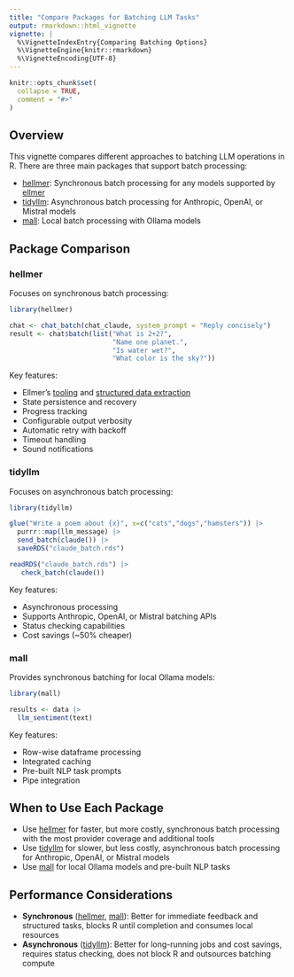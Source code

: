 ```yaml
---
title: "Compare Packages for Batching LLM Tasks"
output: rmarkdown::html_vignette
vignette: |
  %\VignetteIndexEntry{Comparing Batching Options}
  %\VignetteEngine{knitr::rmarkdown}
  %\VignetteEncoding{UTF-8}
---
```


```r
knitr::opts_chunk$set(
  collapse = TRUE,
  comment = "#>"
)
```

## Overview

This vignette compares different approaches to batching LLM operations in R. There are three main packages that support batch processing:

-   [hellmer](https://github.com/dylanpieper/hellmer): Synchronous batch processing for any models supported by [ellmer](https://github.com/tidyverse/ellmer/)
-   [tidyllm](https://github.com/edubruell/tidyllm): Asynchronous batch processing for Anthropic, OpenAI, or Mistral models
-   [mall](https://mlverse.github.io/mall): Local batch processing with Ollama models

## Package Comparison

### hellmer

Focuses on synchronous batch processing:

```r
library(hellmer)

chat <- chat_batch(chat_claude, system_prompt = "Reply concisely")
result <- chat$batch(list("What is 2+2?",
                          "Name one planet.",
                          "Is water wet?",
                          "What color is the sky?"))
```

Key features:

-   Ellmer's [tooling](https://ellmer.tidyverse.org/articles/tool-calling.html) and [structured data extraction](https://ellmer.tidyverse.org/articles/structured-data.html)
-   State persistence and recovery
-   Progress tracking
-   Configurable output verbosity
-   Automatic retry with backoff
-   Timeout handling
-   Sound notifications

### tidyllm

Focuses on asynchronous batch processing:

```r
library(tidyllm)

glue("Write a poem about {x}", x=c("cats","dogs","hamsters")) |>
  purrr::map(llm_message) |>
  send_batch(claude()) |>
  saveRDS("claude_batch.rds")

readRDS("claude_batch.rds") |>
   check_batch(claude())
```

Key features:

-   Asynchronous processing
-   Supports Anthropic, OpenAI, or Mistral batching APIs
-   Status checking capabilities
-   Cost savings (\~50% cheaper)

### mall

Provides synchronous batching for local Ollama models:

```r
library(mall)

results <- data |>
  llm_sentiment(text)
```

Key features:

-   Row-wise dataframe processing
-   Integrated caching
-   Pre-built NLP task prompts
-   Pipe integration

## When to Use Each Package

-   Use [hellmer](https://github.com/dylanpieper/hellmer) for faster, but more costly, synchronous batch processing with the most provider coverage and additional tools
-   Use [tidyllm](https://github.com/edubruell/tidyllm) for slower, but less costly, asynchronous batch processing for Anthropic, OpenAI, or Mistral models
-   Use [mall](https://mlverse.github.io/mall) for local Ollama models and pre-built NLP tasks

## Performance Considerations

-   **Synchronous** ([hellmer](https://github.com/dylanpieper/hellmer), [mall](https://mlverse.github.io/mall)): Better for immediate feedback and structured tasks, blocks R until completion and consumes local resources
-   **Asynchronous** ([tidyllm](https://github.com/edubruell/tidyllm)): Better for long-running jobs and cost savings, requires status checking, does not block R and outsources batching compute
